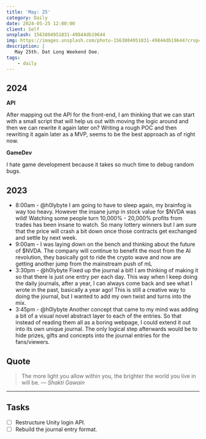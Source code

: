 ```yaml
---
title: 'May: 25'
category: Daily
date: 2024-05-25 12:00:00
client: Self
unsplash: 1563804951831-49844db19644
img: https://images.unsplash.com/photo-1563804951831-49844db19644?crop=entropy&cs=srgb&fm=jpg&ixid=MnwzNjM5Nzd8MHwxfHJhbmRvbXx8fHx8fHx8fDE2ODE3NDg2ODY&ixlib=rb-4.0.3&q=85
description: |
   May 25th. Dat Long Weekend Doe.
tags:
    - daily
---
```


## 2024

**API**

After mapping out the API for the front-end, I am thinking that we can start with a small script that will help us out with moving the logic around and then we can rewrite it again later on?
Writing a rough POC and then rewriting it again later as a MVP, seems to be the best approach as of right now.


**GameDev**

I hate game development because it takes so much time to debug random bugs. 

## 2023
- 8:00am - @h0lybyte I am going to have to sleep again, my brainfog is way too heavy. However the insane jump in stock value for $NVDA was wild! Watching some people turn 10,000% - 20,000% profits from trades has been insane to watch. So many lottery winners but I am sure that the price will crash a bit down once those contracts get exchanged and settle by next week. 
- 9:00am - I was laying down on the bench and thinking about the future of $NVDA. The company will continue to benefit the most from the AI revolution, they basically got to ride the crypto wave and now are getting another jump from the mainstream push of mL
- 3:30pm - @h0lybyte Fixed up the journal a bit! I am thinking of making it so that there is just one entry per each day. This way when I keep doing the daily journals, after a year, I can always come back and see what I wrote in the past, basically a year ago! This is still a creative way to doing the journal, but I wanted to add my own twist and turns into the mix.
- 3:45pm - @h0lybyte Another concept that came to my mind was adding a bit of a visual novel abstract layer to each of the entries. So that instead of reading them all as a boring webpage, I could extend it out into its own unique journal. The only logical step afterwards would be to hide prizes, gifts and concepts into the journal entries for the fans/viewers.


## Quote

> The more light you allow within you, the brighter the world you live in will be.
> — <cite>Shakti Gawain</cite>

---

## Tasks

- [ ] Restructure Unity login API.
- [ ] Rebuild the journal entry format.